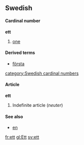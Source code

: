 ==Swedish==
====Cardinal number====
'''ett'''
#[[one]]
====Derived terms====
*[[första]]
[[category:Swedish cardinal numbers]]

====Article====
'''ett'''
#Indefinite article (''neuter'')

====See also====
*[[en#Swedish|en]]

[[fr:ett]]
[[gl:Ett]]
[[sv:ett]]